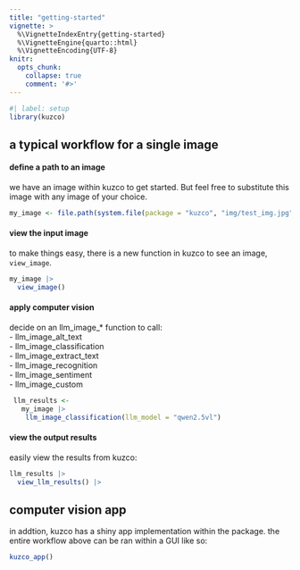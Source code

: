 ```yaml
---
title: "getting-started"
vignette: >
  %\VignetteIndexEntry{getting-started}
  %\VignetteEngine{quarto::html}
  %\VignetteEncoding{UTF-8}
knitr:
  opts_chunk:
    collapse: true
    comment: '#>'
---
```


```r
#| label: setup
library(kuzco)
```

## a typical workflow for a single image

#### define a path to an image 
we have an image within kuzco to get started. But feel free to substitute this image with any image of your choice. 
```r
my_image <- file.path(system.file(package = "kuzco", "img/test_img.jpg"))
```


#### view the input image
to make things easy, there is a new function in kuzco to see an image, `view_image`. 
```r
my_image |>
  view_image()
```


#### apply computer vision 
decide on an llm_image_* function to call:     
 - llm_image_alt_text     
 - llm_image_classification     
 - llm_image_extract_text       
 - llm_image_recognition         
 - llm_image_sentiment         
 - llm_image_custom        
       
       
```r
 llm_results <- 
   my_image |>
    llm_image_classification(llm_model = "qwen2.5vl")

```

#### view the output results
 easily view the results from kuzco:
```r
llm_results |>
  view_llm_results() |>
```

## computer vision app

in addtion, kuzco has a shiny app implementation within the package. the entire workflow above can be ran within a GUI like so:

```r
kuzco_app()
```

